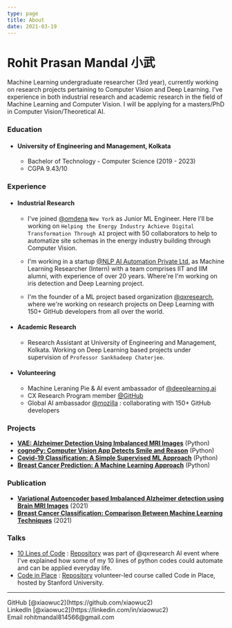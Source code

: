 ```yaml
---
type: page
title: About
date: 2021-03-19
---
```


# Rohit Prasan Mandal 小武

Machine Learning undergraduate researcher (3rd year), currently working on research projects pertaining to Computer Vision and Deep Learning. I've experience in both industrial research and academic research in the field of Machine Learning and Computer Vision. I will be applying for a masters/PhD in Computer Vision/Theoretical AI.

### Education 

* #### University of Engineering and Management, Kolkata
  * Bachelor of Technology - Computer Science (2019 - 2023)
  * CGPA 9.43/10
  
### Experience

* #### Industrial Research
  * I've joined [@omdena](https://omdena.com) `New York` as Junior ML Engineer. Here I'll be working on `Helping the Energy Industry Achieve Digital Transformation Through AI` project with 50 collaborators to help to automatize site schemas in the energy industry building through Computer Vision.
  
  * I'm working in a startup [@NLP AI Automation Private Ltd.](https://www.nlpaia.com/) as Machine Learning Researcher (Intern) with a team comprises IIT and IIM alumni, with experience of over 20 years. Where're I'm working on iris detection and Deep Learning project.

  * I'm the founder of a ML project based organization [@qxresearch](https://qxresearch.github.io), where we're working on research projects on Deep Learning with 150+ GitHub developers from all over the world.
  
 * #### Academic Research
  
    * Research Assistant at University of Engineering and Management, Kolkata. Working on Deep Learning based projects under supervision of `Professor Sankhadeep Chaterjee`.
* #### Volunteering 
    * Machine Leraning Pie & AI event ambassador of [@deeplearning.ai](https://www.deeplearning.ai/)
    * CX Research Program member [@GitHub](https://github.com)
    * Global AI ambassador [@mozilla](https://community.mozilla.org/en/groups/qx-research) : collaborating with 150+ GitHub developers


### Projects ​
   - **[VAE: Alzheimer Detection Using Imbalanced MRI Images](https://github.com/xiaowuc2/Variational-Autoencoder-Alzheimer-Detection-Using-Imbalanced-MRI-Images)** (Python)
   - **[cognoPy: Computer Vision App Detects Smile and Reason](https://github.com/cognoPy/cognoPy)** (Python)
   - **[Covid-19 Classification: A Simple Supervised ML Approach](https://github.com/xiaowuc2/COVID-Classifier-a-simpler-supervised-machine-learning-model)** (Python)
   - **[Breast Cancer Prediction: A Machine Learning Approach](https://github.com/xiaowuc2/Breast-Cancer-Prediction-A-Machine-Learning-Approach)** (Python)

### Publication ​
  
  - **[Variational Autoencoder based Imbalanced Alzheimer detection using Brain MRI Images]()** (2021)
  - **[Breast Cancer Classification: Comparison Between Machine Learning Techniques]()** (2021)
   
### Talks 

- [10 Lines of Code](https://www.youtube.com/watch?v=B0_0gK_CUpM&list=PLK_zxbpEUfmVPsXnl1wx1s6BD8eBUjuOM) : [Repository](https://github.com/qxresearch/qxresearch-event-1) was part of @qxresearch AI event where I've explained how some of my 10 lines of python codes could automate and can be applied everyday life.
- [Code in Place](https://www.youtube.com/watch?v=5JpVuQNYoho&list=PLK_zxbpEUfmWO7zL7661s8ck4Ly2m0m-m) : [Repository](https://github.com/xiaowuc2/Code-in-Place-2021-Assignment-Solution) volunteer-led course called Code in Place, hosted by Stanford University.

---

<div>
  GitHub [@xiaowuc2](https://github.com/xiaowuc2)
  <br />
  LinkedIn [@xiaowuc2](https://linkedin.com/in/xiaowuc2)
  <br />
  Email rohitmandal814566@gmail.com
</div>
